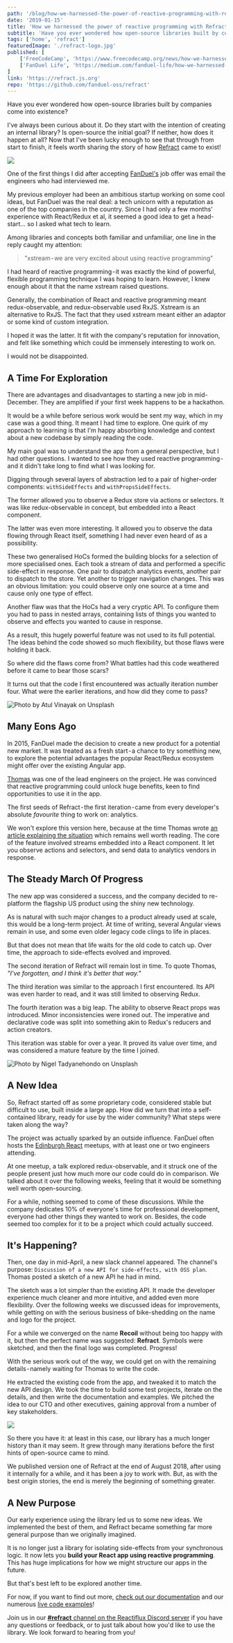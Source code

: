 ```yaml
---
path: '/blog/how-we-harnessed-the-power-of-reactive-programming-with-refract'
date: '2019-01-15'
title: 'How we harnessed the power of reactive programming with Refract'
subtitle: 'Have you ever wondered how open-source libraries built by companies come into existence?'
tags: ['home', 'refract']
featuredImage: './refract-logo.jpg'
published: [
    ['FreeCodeCamp', 'https://www.freecodecamp.org/news/how-we-harnessed-the-power-of-reactive-programming-with-refract-87f269ac779e/'],
    ['FanDuel Life', 'https://medium.com/fanduel-life/how-we-harnessed-the-power-of-reactive-programming-with-refract-a9e6568281e1']
]
link: 'https://refract.js.org'
repo: 'https://github.com/fanduel-oss/refract'
---
```


Have you ever wondered how open-source libraries built by companies come into existence?

I've always been curious about it. Do they start with the intention of creating an internal library? Is open-source the initial goal? If neither, how does it happen at all? Now that I've been lucky enough to see that through from start to finish, it feels worth sharing the story of how [Refract](https://refract.js.org) came to exist!

![](./refract-logo.jpg)

One of the first things I did after accepting [FanDuel's](https://www.fanduel.com/careers) job offer was email the engineers who had interviewed me.

My previous employer had been an ambitious startup working on some cool ideas, but FanDuel was the real deal: a tech unicorn with a reputation as one of the top companies in the country. Since I had only a few months' experience with React/Redux et al, it seemed a good idea to get a head-start… so I asked what tech to learn.

Among libraries and concepts both familiar and unfamiliar, one line in the reply caught my attention:

> "xstream - we are very excited about using reactive programming"

I had heard of reactive programming - it was exactly the kind of powerful, flexible programming technique I was hoping to learn. However, I knew enough about it that the name xstream raised questions.

Generally, the combination of React and reactive programming meant redux-observable, and redux-observable used RxJS. Xstream is an alternative to RxJS. The fact that they used xstream meant either an adaptor or some kind of custom integration.

I hoped it was the latter. It fit with the company's reputation for innovation, and felt like something which could be immensely interesting to work on.

I would not be disappointed.

## A Time For Exploration

There are advantages and disadvantages to starting a new job in mid-December. They are amplified if your first week happens to be a hackathon.

It would be a while before serious work would be sent my way, which in my case was a good thing. It meant I had time to explore. One quirk of my approach to learning is that I'm happy absorbing knowledge and context about a new codebase by simply reading the code.

My main goal was to understand the app from a general perspective, but I had other questions. I wanted to see how they used reactive programming - and it didn't take long to find what I was looking for.

Digging through several layers of abstraction led to a pair of higher-order components: `withSideEffects` and `withPropsSideEffects`.

The former allowed you to observe a Redux store via actions or selectors. It was like redux-observable in concept, but embedded into a React component.

The latter was even more interesting. It allowed you to observe the data flowing through React itself, something I had never even heard of as a possibility.

These two generalised HoCs formed the building blocks for a selection of more specialised ones. Each took a stream of data and performed a specific side-effect in response. One pair to dispatch analytics events, another pair to dispatch to the store. Yet another to trigger navigation changes. This was an obvious limitation: you could observe only one source at a time and cause only one type of effect.

Another flaw was that the HoCs had a very cryptic API. To configure them you had to pass in nested arrays, containing lists of things you wanted to observe and effects you wanted to cause in response.

As a result, this hugely powerful feature was not used to its full potential. The ideas behind the code showed so much flexibility, but those flaws were holding it back.

So where did the flaws come from? What battles had this code weathered before it came to bear those scars?

It turns out that the code I first encountered was actually iteration number four. What were the earlier iterations, and how did they come to pass?

![Photo by Atul Vinayak on Unsplash](./globe-1.jpg)

## Many Eons Ago

In 2015, FanDuel made the decision to create a new product for a potential new market. It was treated as a fresh start - a chance to try something new, to explore the potential advantages the popular React/Redux ecosystem might offer over the existing Angular app.

[Thomas](https://twitter.com/tcroch) was one of the lead engineers on the project. He was convinced that reactive programming could unlock huge benefits, keen to find opportunities to use it in the app.

The first seeds of Refract - the first iteration - came from every developer's absolute _favourite_ thing to work on: analytics.

We won't explore this version here, because at the time Thomas wrote [an article explaining the situation](http://troch.github.io/posts/2016/09/27/redux-analytics-without-middleware/) which remains well worth reading. The core of the feature involved streams embedded into a React component. It let you observe actions and selectors, and send data to analytics vendors in response.

## The Steady March Of Progress

The new app was considered a success, and the company decided to re-platform the flagship US product using the shiny new technology.

As is natural with such major changes to a product already used at scale, this would be a long-term project. At time of writing, several Angular views remain in use, and some even older legacy code clings to life in places.

But that does not mean that life waits for the old code to catch up. Over time, the approach to side-effects evolved and improved.

The second iteration of Refract will remain lost in time. To quote Thomas, _"I've forgotten, and I think it's better that way."_

The third iteration was similar to the approach I first encountered. Its API was even harder to read, and it was still limited to observing Redux.

The fourth iteration was a big leap. The ability to observe React props was introduced. Minor inconsistencies were ironed out. The imperative and declarative code was split into something akin to Redux's reducers and action creators.

This iteration was stable for over a year. It proved its value over time, and was considered a mature feature by the time I joined.

![Photo by Nigel Tadyanehondo on Unsplash](./globe-2.jpg)

## A New Idea

So, Refract started off as some proprietary code, considered stable but difficult to use, built inside a large app. How did we turn that into a self-contained library, ready for use by the wider community? What steps were taken along the way?

The project was actually sparked by an outside influence. FanDuel often hosts the [Edinburgh React](https://www.meetup.com/react-edinburgh/) meetups, with at least one or two engineers attending.

At one meetup, a talk explored redux-observable, and it struck one of the people present just how much more our code could do in comparison. We talked about it over the following weeks, feeling that it would be something well worth open-sourcing.

For a while, nothing seemed to come of these discussions. While the company dedicates 10% of everyone's time for professional development, everyone had other things they wanted to work on. Besides, the code seemed too complex for it to be a project which could actually succeed.

## It's Happening?

Then, one day in mid-April, a new slack channel appeared. The channel's purpose: `Discussion of a new API for side-effects, with OSS plan`. Thomas posted a sketch of a new API he had in mind.

The sketch was a lot simpler than the existing API. It made the developer experience much cleaner and more intuitive, and added even more flexibility. Over the following weeks we discussed ideas for improvements, while getting on with the serious business of bike-shedding on the name and logo for the project.

For a while we converged on the name **Recoil** without being too happy with it, but then the perfect name was suggested: **Refract**. Symbols were sketched, and then the final logo was completed. Progress!

With the serious work out of the way, we could get on with the remaining details - namely waiting for Thomas to write the code.

He extracted the existing code from the app, and tweaked it to match the new API design. We took the time to build some test projects, iterate on the details, and then write the documentation and examples. We pitched the idea to our CTO and other executives, gaining approval from a number of key stakeholders.

![](./code.jpg)

So there you have it: at least in this case, our library has a much longer history than it may seem. It grew through many iterations before the first hints of open-source came to mind.

We published version one of Refract at the end of August 2018, after using it internally for a while, and it has been a joy to work with. But, as with the best origin stories, the end is merely the beginning of something greater.

## A New Purpose

Our early experience using the library led us to some new ideas. We implemented the best of them, and Refract became something far more general purpose than we originally imagined.

It is no longer just a library for isolating side-effects from your synchronous logic. It now lets you **build your React app using reactive programming**. This has huge implications for how we might structure our apps in the future.

But that's best left to be explored another time.

For now, if you want to find out more, [check out our documentation](https://refract.js.org/) and our numerous [live code examples](https://refract.js.org/examples)!

Join us in our [**#refract** channel on the Reactiflux Discord server](https://discordapp.com/invite/fqk86GH) if you have any questions or feedback, or to just talk about how you'd like to use the library. We look forward to hearing from you!
